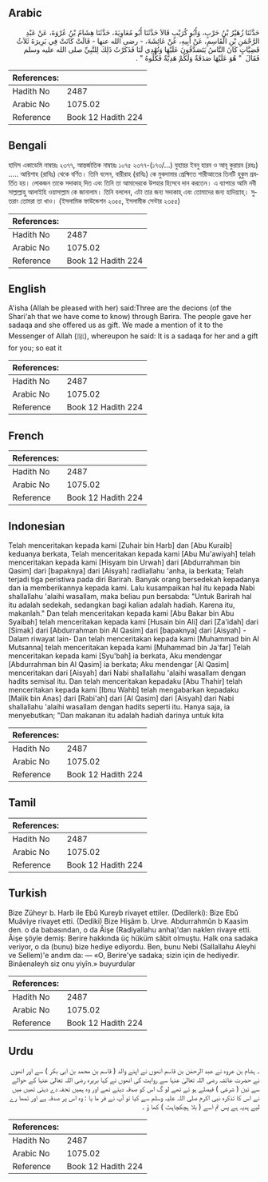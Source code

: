 ## Arabic


<div dir="rtl" lang="ar" style={{fontSize:'larger',backgroundColor:'#f8f9fa',padding:20}}>
حَدَّثَنَا زُهَيْرُ بْنُ حَرْبٍ، وَأَبُو كُرَيْبٍ قَالاَ حَدَّثَنَا أَبُو مُعَاوِيَةَ، حَدَّثَنَا هِشَامُ بْنُ عُرْوَةَ، عَنْ عَبْدِ الرَّحْمَنِ بْنِ الْقَاسِمِ، عَنْ أَبِيهِ، عَنْ عَائِشَةَ، - رضى الله عنها - قَالَتْ كَانَتْ فِي بَرِيرَةَ ثَلاَثُ قَضِيَّاتٍ كَانَ النَّاسُ يَتَصَدَّقُونَ عَلَيْهَا وَتُهْدِي لَنَا فَذَكَرْتُ ذَلِكَ لِلنَّبِيِّ صلى الله عليه وسلم فَقَالَ ‏ "‏ هُوَ عَلَيْهَا صَدَقَةٌ وَلَكُمْ هَدِيَّةٌ فَكُلُوهُ ‏"‏ ‏.‏
</div>
<div style={{backgroundColor:'#f8f9fa',padding:20, marginBottom: 10}}><table> <thead> <tr> <th>References:</th> <th></th> </tr> </thead> <tbody><tr><td>Hadith No</td><td>2487</td></tr><tr><td>Arabic No</td><td>1075.02</td></tr><tr><td>Reference</td><td>Book 12 Hadith 224</td></tr></tbody></table></div>

## Bengali


<div dir="ltr" lang="bn" style={{fontSize:'larger',backgroundColor:'#f8f9fa',padding:20}}>
হাদিস একাডেমি নাম্বারঃ ২৩৭৭, আন্তর্জাতিক নাম্বারঃ ১০৭৫ ২৩৭৭-(১৭৩/...) যুহায়র ইবনু হারব ও আবূ কুরায়ব (রহঃ) ..... আয়িশাহ (রাযিঃ) থেকে বর্ণিত। তিনি বলেন, বারীরাহ (রাযিঃ) কে মুকদামার প্রেক্ষিতে শারীআতের তিনটি হুকুম প্রবর্তিত হয়। লোকজন তাকে সদাকাহ্ দিত এবং তিনি তা আমাদেরকে উপহার হিসেবে দান করতেন। এ ব্যাপারে আমি নবী সাল্লাল্লাহু আলাইহি ওয়াসাল্লাম কে জানালাম। তিনি বললেন, এটা তার জন্য সদাকাহ্ এবং তোমাদের জন্য হাদিয়্যাহ্। সুতরাং তোমরা তা খাও। (ইসলামিক ফাউন্ডেশন ২৩৫৫, ইসলামীক সেন্টার ২৩৫৫)
</div>
<div style={{backgroundColor:'#f8f9fa',padding:20, marginBottom: 10}}><table> <thead> <tr> <th>References:</th> <th></th> </tr> </thead> <tbody><tr><td>Hadith No</td><td>2487</td></tr><tr><td>Arabic No</td><td>1075.02</td></tr><tr><td>Reference</td><td>Book 12 Hadith 224</td></tr></tbody></table></div>

## English


<div dir="ltr" lang="en" style={{fontSize:'larger',backgroundColor:'#f8f9fa',padding:20}}>
A'isha (Allah be pleased with her) said:Three are the decions (of the Shari'ah that we have come to know) through Barira. The people gave her sadaqa and she offered us as gift. We made a mention of it to the Messenger of Allah (ﷺ), whereupon he said: It is a sadaqa for her and a gift for you; so eat it
</div>
<div style={{backgroundColor:'#f8f9fa',padding:20, marginBottom: 10}}><table> <thead> <tr> <th>References:</th> <th></th> </tr> </thead> <tbody><tr><td>Hadith No</td><td>2487</td></tr><tr><td>Arabic No</td><td>1075.02</td></tr><tr><td>Reference</td><td>Book 12 Hadith 224</td></tr></tbody></table></div>

## French


<div dir="ltr" lang="fr" style={{fontSize:'larger',backgroundColor:'#f8f9fa',padding:20}}>

</div>
<div style={{backgroundColor:'#f8f9fa',padding:20, marginBottom: 10}}><table> <thead> <tr> <th>References:</th> <th></th> </tr> </thead> <tbody><tr><td>Hadith No</td><td>2487</td></tr><tr><td>Arabic No</td><td>1075.02</td></tr><tr><td>Reference</td><td>Book 12 Hadith 224</td></tr></tbody></table></div>

## Indonesian


<div dir="ltr" lang="id" style={{fontSize:'larger',backgroundColor:'#f8f9fa',padding:20}}>
Telah menceritakan kepada kami [Zuhair bin Harb] dan [Abu Kuraib] keduanya berkata, Telah menceritakan kepada kami [Abu Mu'awiyah] telah menceritakan kepada kami [Hisyam bin Urwah] dari [Abdurrahman bin Qasim] dari [bapaknya] dari [Aisyah] radliallahu 'anha, ia berkata; Telah terjadi tiga peristiwa pada diri Barirah. Banyak orang bersedekah kepadanya dan ia memberikannya kepada kami. Lalu kusampaikan hal itu kepada Nabi shallallahu 'alaihi wasallam, maka beliau pun bersabda: "Untuk Barirah hal itu adalah sedekah, sedangkan bagi kalian adalah hadiah. Karena itu, makanlah." Dan telah menceritakan kepada kami [Abu Bakar bin Abu Syaibah] telah menceritakan kepada kami [Husain bin Ali] dari [Za'idah] dari [Simak] dari [Abdurrahman bin Al Qasim] dari [bapaknya] dari [Aisyah] -Dalam riwayat lain- Dan telah menceritakan kepada kami [Muhammad bin Al Mutsanna] telah menceritakan kepada kami [Muhammad bin Ja'far] Telah menceritakan kepada kami [Syu'bah] ia berkata, Aku mendengar [Abdurrahman bin Al Qasim] ia berkata; Aku mendengar [Al Qasim] menceritakan dari [Aisyah] dari Nabi shallallahu 'alaihi wasallam dengan hadits semisal itu. Dan telah menceritakan kepadaku [Abu Thahir] telah menceritakan kepada kami [Ibnu Wahb] telah mengabarkan kepadaku [Malik bin Anas] dari [Rabi'ah] dari [Al Qasim] dari [Aisyah] dari Nabi shallallahu 'alaihi wasallam dengan hadits seperti itu. Hanya saja, ia menyebutkan; "Dan makanan itu adalah hadiah darinya untuk kita
</div>
<div style={{backgroundColor:'#f8f9fa',padding:20, marginBottom: 10}}><table> <thead> <tr> <th>References:</th> <th></th> </tr> </thead> <tbody><tr><td>Hadith No</td><td>2487</td></tr><tr><td>Arabic No</td><td>1075.02</td></tr><tr><td>Reference</td><td>Book 12 Hadith 224</td></tr></tbody></table></div>

## Tamil


<div dir="ltr" lang="ta" style={{fontSize:'larger',backgroundColor:'#f8f9fa',padding:20}}>

</div>
<div style={{backgroundColor:'#f8f9fa',padding:20, marginBottom: 10}}><table> <thead> <tr> <th>References:</th> <th></th> </tr> </thead> <tbody><tr><td>Hadith No</td><td>2487</td></tr><tr><td>Arabic No</td><td>1075.02</td></tr><tr><td>Reference</td><td>Book 12 Hadith 224</td></tr></tbody></table></div>

## Turkish


<div dir="ltr" lang="tr" style={{fontSize:'larger',backgroundColor:'#f8f9fa',padding:20}}>
Bize Züheyr b. Harb ile Ebû Kureyb rivayet ettiler. (Dedilerki): Bize Ebû Muâviye rivayet etti. (Dediki) Bize Hişâm b. Urve. Abdurrahmûn b Kaasim den. o da babasından, o da Âişe (Radiyallahu anha)'dan naklen rivaye etti. Âişe şöyle demiş: Berire hakkında üç hüküm sâbit olmuştu. Halk ona sadaka veriyor, o da (bunu) bize hediye ediyordu. Ben, bunu Nebi (Sallallahu Aleyhi ve Sellem)'e andım da: — «O, Berire'ye sadaka; sizin için de hediyedir. Binâenaleyh siz onu yiyîn.» buyurdular
</div>
<div style={{backgroundColor:'#f8f9fa',padding:20, marginBottom: 10}}><table> <thead> <tr> <th>References:</th> <th></th> </tr> </thead> <tbody><tr><td>Hadith No</td><td>2487</td></tr><tr><td>Arabic No</td><td>1075.02</td></tr><tr><td>Reference</td><td>Book 12 Hadith 224</td></tr></tbody></table></div>

## Urdu


<div dir="rtl" lang="ur" style={{fontSize:'larger',backgroundColor:'#f8f9fa',padding:20}}>
۔ ہشام بن عروہ نے عبد الرحمٰن بن قاسم انھوں نے اپنے والد ( قاسم بن محمد بن ابی بکر ) سے اور انھوں نے حضرت عائشہ رضی اللہ تعالیٰ عنہا سے روایت کی انھوں نے کہا بریرہ رضی اللہ تعالیٰ عنہا کے حوالے سے تین ( شرعی ) فیصلے ہو ئے تھے لو گ اس کو صدقہ دیتے تھے اور وہ ہمیں تحفہ دے دیتی تھیں میں نے اس کا تذکرہ نبی اکرم صلی اللہ علیہ وسلم سے کیا تو آپ نے فر ما یا : وہ اس پر صدقہ ہے اور تمھا رے لیے ہدیہ ہے پس تم اسے ( بلا ہچکچاہٹ ) کھا ؤ ۔
</div>
<div style={{backgroundColor:'#f8f9fa',padding:20, marginBottom: 10}}><table> <thead> <tr> <th>References:</th> <th></th> </tr> </thead> <tbody><tr><td>Hadith No</td><td>2487</td></tr><tr><td>Arabic No</td><td>1075.02</td></tr><tr><td>Reference</td><td>Book 12 Hadith 224</td></tr></tbody></table></div>